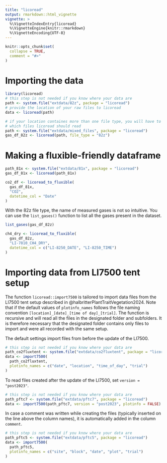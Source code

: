 ```yaml
---
title: "licoread"
output: rmarkdown::html_vignette
vignette: >
  %\VignetteIndexEntry{licoread}
  %\VignetteEngine{knitr::rmarkdown}
  %\VignetteEncoding{UTF-8}
---
```


```r
knitr::opts_chunk$set(
  collapse = TRUE,
  comment = "#>"
)
```

# Importing the data
```r
library(licoread)
# this step is not needed if you know where your data are
path <- system.file("extdata/82z", package = "licoread")
# provide the location of your raw files to licoread
data <- licoread(path)

# if your location containes more than one file type, you will have to specify
# which files licoread should read
path <- system.file("extdata/mixed_files", package = "licoread")
gas_df_82z <- licoread(path, file_type = "82z")
```

# Making a fluxible-friendly dataframe
```r
path_81x <- system.file("extdata/81x", package = "licoread")
gas_df_81x <- licoread(path_81x)

co2_df <- licoread_to_fluxible(
  gas_df_81x,
  "CO2",
  datetime_col = "Date"
)
```

With the 82z file type, the name of measured gases is not so intuitive.
You can use the `list_gases()` function to list all the gases present in the dataset.

```r

list_gases(gas_df_82z)

ch4_dry <- licoread_to_fluxible(
  gas_df_82z,
  "LI-7810_CH4_DRY",
  datetime_col = c("LI-8250_DATE", "LI-8250_TIME")
)
```

# Importing data from LI7500 tent setup

The function `licoread::import7500` is tailored to import data files from the LI7500 tent setup described in @halbritterPlantTraitVegetation2024.
Note that if the default values of `plotinfo_names` follows the file naming convention `[location]_[date]_[time of day]_[trial]`.
The function is recursive and will read all the files in the designated folder and subfolders.
It is therefore necessary that the designated folder contains only files to import and were all recorded with the same setup.

The default settings import files from before the update of the LI7500.
```r
# this step is not needed if you know where your data are
path_co2fluxtent <- system.file("extdata/co2fluxtent", package = "licoread")
data <- import7500(
  path_co2fluxtent,
  plotinfo_names = c("date", "location", "time_of_day", "trial")
)
```

To read files created after the update of the LI7500, set `version = "post2023"`.
```r
# this step is not needed if you know where your data are
path_pftc7 <- system.file("extdata/pftc7", package = "licoread")
data <- import7500(path_pftc7, version = "post2023", plotinfo = FALSE)
```

In case a comment was written while creating the files (typically inserted on the line above the column names), it is automatically added in the column `comment`.
```r
# this step is not needed if you know where your data are
path_pftc5 <- system.file("extdata/pftc5", package = "licoread")
data <- import7500(
  path_pftc5,
  plotinfo_names = c("site", "block", "date", "plot", "trial")
)
```
